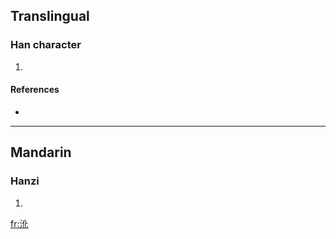 ==Translingual==

===Han character===
{{Han char|rn=85|rad=水|as=04|sn=7|four=3111<sub>0</sub>|canj=水人心 (EOP), X水人心 (XEOP)}}

# {{defn|Han|sort=水04}}

====References====
* {{Han ref|kx=0611.030|dkj=17197|hdz=31567.030|uh=6C8E|ud=27790|bh=CB5D|bd=52061}}

----

==Mandarin==

===Hanzi===
{{cmn-hanzi|pin=[[huò]] ([[huo4]])|wg=huo<sup>4</sup>}}

# {{defn|Mandarin}}

[[fr:沎]]